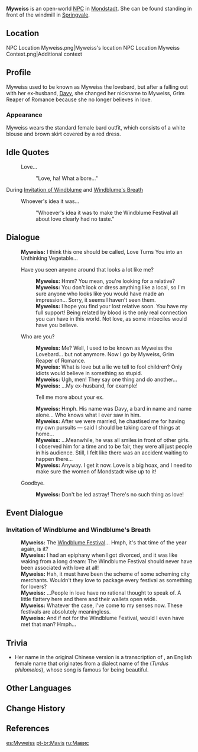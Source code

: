 {{Character Infobox
|type             = Open-World NPC
|image            = NPC Myweiss.png
|realname         = 
|region           = Mondstadt
|location         = Mondstadt
|affiliation      = 
|title            = Bard

|ancestry         = <!-- Clan/family -->
|father           = 
|mother           = 
|spouse           = Davy
|spouseNote       = ex-husband
|sibling          = 
|child            = 
|relative         = 

|voiceEN          = [https://www.ambermayvoices.com/ Amber May]<ref name="Amber May">Twitter: [https://twitter.com/AmberFoxyVox/status/1357910178998329344 EN VA Self Announcement] ([https://web.archive.org/web/20220419001133/https://twitter.com/AmberFoxyVox/status/1357910178998329344 Archived])</ref>
|voiceCN          = 
|voiceJP          = 
|dialoguereward   = 
}}
'''Myweiss''' is an open-world [[NPC]] in [[Mondstadt]]. She can be found standing in front of the windmill in [[Springvale]].

==Location==
<gallery>
NPC Location Myweiss.png|Myweiss's location
NPC Location Myweiss Context.png|Additional context
</gallery>

==Profile==
<!-- detailed story/lore information goes here -->
Myweiss used to be known as Myweiss the lovebard, but after a falling out with her ex-husband, [[Davy]], she changed her nickname to Myweiss, Grim Reaper of Romance because she no longer believes in love.

===Appearance===
Myweiss wears the standard female bard outfit, which consists of a white blouse and brown skirt covered by a red dress.
<!--
==Quests and Events==
{{Quests and Events}}
-->
==Idle Quotes==
{{Dialogue Start}}
: {{DIcon|Idle}} Love...
:: {{A|VO Myweiss 01.ogg}} "Love, ha! What a bore..."
{{Dialogue End}}

;During [[Invitation of Windblume]] and [[Windblume's Breath]]
{{Dialogue Start}}
: {{DIcon|Idle}} Whoever's idea it was...
:: {{A|VO Myweiss Invitation of Windblume 01.ogg}} "Whoever's idea it was to make the Windblume Festival all about love clearly had no taste."
{{Dialogue End}}

==Dialogue==
{{Dialogue Start}}
:'''Myweiss:''' I think this one should be called, Love Turns You into an Unthinking Vegetable...
:{{DIcon}} Have you seen anyone around that looks a lot like me?
::'''Myweiss:''' Hmm? You mean, you're looking for a relative?
::'''Myweiss:''' You don't look or dress anything like a local, so I'm sure anyone who looks like you would have made an impression... Sorry, it seems I haven't seen them.
::'''Myweiss:''' I hope you find your lost relative soon. You have my full support! Being related by blood is the only real connection you can have in this world. Not love, as some imbeciles would have you believe.
:{{DIcon}} Who are you?
::'''Myweiss:''' Me? Well, I used to be known as Myweiss the Lovebard... but not anymore. Now I go by Myweiss, Grim Reaper of Romance.
::'''Myweiss:''' What is love but a lie we tell to fool children? Only idiots would believe in something so stupid.
::'''Myweiss:''' Ugh, men! They say one thing and do another...
::'''Myweiss:''' ...My ex-husband, for example!
::{{DIcon}} Tell me more about your ex.
::'''Myweiss:''' Hmph. His name was Davy, a bard in name and name alone... Who knows what I ever saw in him.
::'''Myweiss:''' After we were married, he chastised me for having my own pursuits &mdash; said I should be taking care of things at home...
::'''Myweiss:''' ...Meanwhile, he was all smiles in front of other girls. I observed him for a time and to be fair, they were all just people in his audience. Still, I felt like there was an accident waiting to happen there...
::'''Myweiss:''' Anyway. I get it now. Love is a big hoax, and I need to make sure the women of Mondstadt wise up to it!
:{{DIcon}} Goodbye.
::'''Myweiss:''' Don't be led astray! There's no such thing as love!
{{Dialogue End}}

==Event Dialogue==
===Invitation of Windblume and Windblume's Breath===
{{Dialogue Start}}
:'''Myweiss:''' The [[Windblume Festival]]... Hmph, it's that time of the year again, is it?
:'''Myweiss:''' I had an epiphany when I got divorced, and it was like waking from a long dream: The Windblume Festival should never have been associated with love at all!
:'''Myweiss:''' Hah, it must have been the scheme of some scheming city merchants. Wouldn't they love to package every festival as something for lovers?
:'''Myweiss:''' ...People in love have no rational thought to speak of. A little flattery here and there and their wallets open wide.
:'''Myweiss:''' Whatever the case, I've come to my senses now. These festivals are absolutely meaningless.
:'''Myweiss:''' And if not for the Windblume Festival, would I even have met that man? Hmph...
{{Dialogue End}}

==Trivia==
* Her name in the original Chinese version is a transcription of {{w|Mavis}}, an English female name that originates from a dialect name of the {{w|song thrush}} (''Turdus philomelos''), whose song is famous for being beautiful.

==Other Languages==
{{Other Languages
|default_hidden = 1
|en      = Myweiss
|zhs     = 梅薇丝
|zhs_rm  = Méiwēisī
|zht     = 梅薇絲
|zht_rm  = Méiwéisī
|ja      = マイワイス
|ja_rm   = Maiwaisu
|ko      = 마비스
|es      = Myweiss
|fr      = Myweiss
|ru      = Мавис
|th      = Myweiss
|vi      = Myweiss
|de      = Myweiss
|id      = Myweiss
|pt      = Mavis
|tr      = Myweiss
|it      = Myweiss
}}

==Change History==
{{Change History|1.0}}

==References==
{{Reflist}}

[[es:Myweiss]]
[[pt-br:Mavis]]
[[ru:Мавис]]